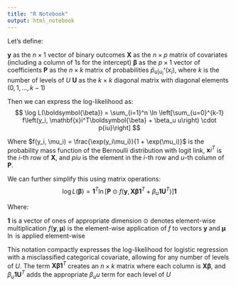 ```yaml
---
title: "R Notebook"
output: html_notebook
---
```


Let's define:

$\mathbf{y}$ as the $n \times 1$ vector of binary outcomes
$\mathbf{X}$ as the $n \times p$ matrix of covariates (including a column of 1s for the intercept)
$\boldsymbol{\beta}$ as the $p \times 1$ vector of coefficients
$\mathbf{P}$ as the $n \times k$ matrix of probabilities $\hat{p}_{u|u_i^*}(x_i)$, where $k$ is the number of levels of $U$
$\mathbf{U}$ as the $k \times k$ diagonal matrix with diagonal elements $(0, 1, ..., k-1)$

Then we can express the log-likelihood as:
$$
\log L(\boldsymbol{\beta}) = \sum_{i=1}^n \ln \left[\sum_{u=0}^{k-1} f\left(y_i, \mathbf{x}i^T\boldsymbol{\beta} + \beta_u u\right) \cdot p{iu}\right]
$$

Where $f(y_i, \mu_i) = \frac{\exp(y_i\mu_i)}{1 + \exp(\mu_i)}$ is the probability mass function of the Bernoulli distribution with logit link, $\mathbf{x}i^T$ is the $i$-th row of $\mathbf{X}$, and $p{iu}$ is the element in the $i$-th row and $u$-th column of $\mathbf{P}$.

We can further simplify this using matrix operations:
$$
\log L(\boldsymbol{\beta}) = \mathbf{1}^T \ln \left[\mathbf{P} \odot f(\mathbf{y}, \mathbf{X}\boldsymbol{\beta}\mathbf{1}^T + \beta_u\mathbf{1}\mathbf{U}^T)\right]\mathbf{1}
$$

Where:

$\mathbf{1}$ is a vector of ones of appropriate dimension
$\odot$ denotes element-wise multiplication
$f(\mathbf{y}, \boldsymbol{\mu})$ is the element-wise application of $f$ to vectors $\mathbf{y}$ and $\boldsymbol{\mu}$
$\ln$ is applied element-wise

This notation compactly expresses the log-likelihood for logistic regression with a misclassified categorical covariate, allowing for any number of levels of $U$. The term $\mathbf{X}\boldsymbol{\beta}\mathbf{1}^T$ creates an $n \times k$ matrix where each column is $\mathbf{X}\boldsymbol{\beta}$, and $\beta_u\mathbf{1}\mathbf{U}^T$ adds the appropriate $\beta_u u$ term for each level of $U$
